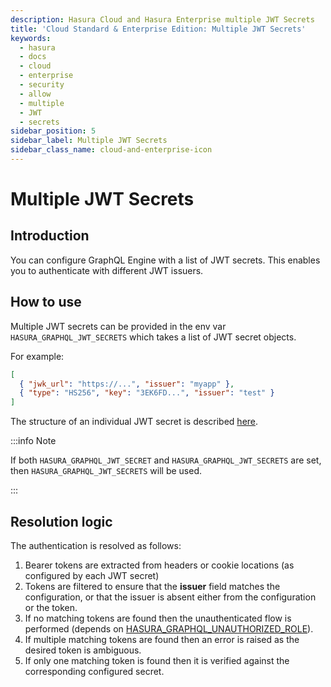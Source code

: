 ```yaml
---
description: Hasura Cloud and Hasura Enterprise multiple JWT Secrets
title: 'Cloud Standard & Enterprise Edition: Multiple JWT Secrets'
keywords:
  - hasura
  - docs
  - cloud
  - enterprise
  - security
  - allow
  - multiple
  - JWT
  - secrets
sidebar_position: 5
sidebar_label: Multiple JWT Secrets
sidebar_class_name: cloud-and-enterprise-icon
---
```



# Multiple JWT Secrets

<ProductBadge standard pro ee self />

## Introduction

You can configure GraphQL Engine with a list of JWT secrets. This enables you to authenticate with different JWT
issuers.

## How to use

Multiple JWT secrets can be provided in the env var `HASURA_GRAPHQL_JWT_SECRETS` which takes a list of JWT secret
objects.

For example:

```json
[
  { "jwk_url": "https://...", "issuer": "myapp" },
  { "type": "HS256", "key": "3EK6FD...", "issuer": "test" }
]
```

The structure of an individual JWT secret is described [here](/auth/authentication/jwt.mdx#configuring-jwt-mode).

:::info Note

If both `HASURA_GRAPHQL_JWT_SECRET` and `HASURA_GRAPHQL_JWT_SECRETS` are set, then `HASURA_GRAPHQL_JWT_SECRETS` will be
used.

:::

## Resolution logic

The authentication is resolved as follows:

1. Bearer tokens are extracted from headers or cookie locations (as configured by each JWT secret)
2. Tokens are filtered to ensure that the **issuer** field matches the configuration, or that the issuer is absent
   either from the configuration or the token.
3. If no matching tokens are found then the unauthenticated flow is performed (depends on
   [HASURA_GRAPHQL_UNAUTHORIZED_ROLE](/auth/authentication/unauthenticated-access.mdx)).
4. If multiple matching tokens are found then an error is raised as the desired token is ambiguous.
5. If only one matching token is found then it is verified against the corresponding configured secret.
